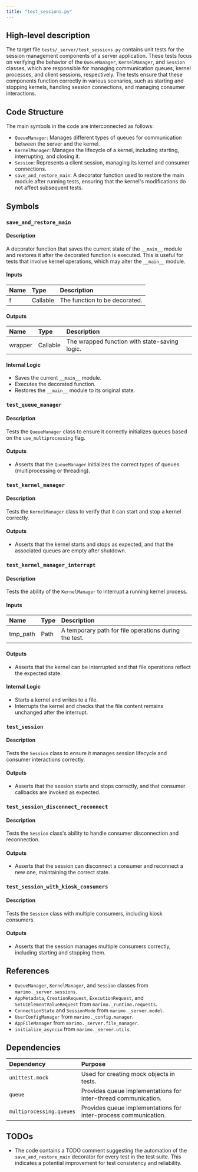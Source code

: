 ```yaml
---
title: "test_sessions.py"
---
```


## High-level description

The target file `tests/_server/test_sessions.py` contains unit tests for the session management components of a server application. These tests focus on verifying the behavior of the `QueueManager`, `KernelManager`, and `Session` classes, which are responsible for managing communication queues, kernel processes, and client sessions, respectively. The tests ensure that these components function correctly in various scenarios, such as starting and stopping kernels, handling session connections, and managing consumer interactions.

## Code Structure

The main symbols in the code are interconnected as follows:
- `QueueManager`: Manages different types of queues for communication between the server and the kernel.
- `KernelManager`: Manages the lifecycle of a kernel, including starting, interrupting, and closing it.
- `Session`: Represents a client session, managing its kernel and consumer connections.
- `save_and_restore_main`: A decorator function used to restore the main module after running tests, ensuring that the kernel's modifications do not affect subsequent tests.

## Symbols

### `save_and_restore_main`
#### Description
A decorator function that saves the current state of the `__main__` module and restores it after the decorated function is executed. This is useful for tests that involve kernel operations, which may alter the `__main__` module.

#### Inputs
| Name | Type | Description |
|:-----|:-----|:------------|
| f | Callable | The function to be decorated. |

#### Outputs
| Name | Type | Description |
|:-----|:-----|:------------|
| wrapper | Callable | The wrapped function with state-saving logic. |

#### Internal Logic
- Saves the current `__main__` module.
- Executes the decorated function.
- Restores the `__main__` module to its original state.

### `test_queue_manager`
#### Description
Tests the `QueueManager` class to ensure it correctly initializes queues based on the `use_multiprocessing` flag.

#### Outputs
- Asserts that the `QueueManager` initializes the correct types of queues (multiprocessing or threading).

### `test_kernel_manager`
#### Description
Tests the `KernelManager` class to verify that it can start and stop a kernel correctly.

#### Outputs
- Asserts that the kernel starts and stops as expected, and that the associated queues are empty after shutdown.

### `test_kernel_manager_interrupt`
#### Description
Tests the ability of the `KernelManager` to interrupt a running kernel process.

#### Inputs
| Name | Type | Description |
|:-----|:-----|:------------|
| tmp_path | Path | A temporary path for file operations during the test. |

#### Outputs
- Asserts that the kernel can be interrupted and that file operations reflect the expected state.

#### Internal Logic
- Starts a kernel and writes to a file.
- Interrupts the kernel and checks that the file content remains unchanged after the interrupt.

### `test_session`
#### Description
Tests the `Session` class to ensure it manages session lifecycle and consumer interactions correctly.

#### Outputs
- Asserts that the session starts and stops correctly, and that consumer callbacks are invoked as expected.

### `test_session_disconnect_reconnect`
#### Description
Tests the `Session` class's ability to handle consumer disconnection and reconnection.

#### Outputs
- Asserts that the session can disconnect a consumer and reconnect a new one, maintaining the correct state.

### `test_session_with_kiosk_consumers`
#### Description
Tests the `Session` class with multiple consumers, including kiosk consumers.

#### Outputs
- Asserts that the session manages multiple consumers correctly, including starting and stopping them.

## References

- `QueueManager`, `KernelManager`, and `Session` classes from `marimo._server.sessions`.
- `AppMetadata`, `CreationRequest`, `ExecutionRequest`, and `SetUIElementValueRequest` from `marimo._runtime.requests`.
- `ConnectionState` and `SessionMode` from `marimo._server.model`.
- `UserConfigManager` from `marimo._config.manager`.
- `AppFileManager` from `marimo._server.file_manager`.
- `initialize_asyncio` from `marimo._server.utils`.

## Dependencies

| Dependency | Purpose |
|:-----------|:--------|
| `unittest.mock` | Used for creating mock objects in tests. |
| `queue` | Provides queue implementations for inter-thread communication. |
| `multiprocessing.queues` | Provides queue implementations for inter-process communication. |

## TODOs

- The code contains a TODO comment suggesting the automation of the `save_and_restore_main` decorator for every test in the test suite. This indicates a potential improvement for test consistency and reliability.